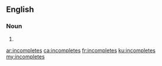 ==English==

===Noun===
{{head|en|plural}}

# {{plural of|incomplete|lang=en}}

[[ar:incompletes]]
[[ca:incompletes]]
[[fr:incompletes]]
[[ku:incompletes]]
[[my:incompletes]]